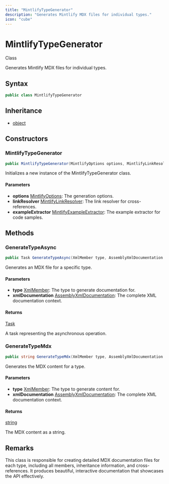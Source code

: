 ```yaml
---
title: "MintlifyTypeGenerator"
description: "Generates Mintlify MDX files for individual types."
icon: "cube"
---
```


# MintlifyTypeGenerator

<Badge variant="outline">Class</Badge>

Generates Mintlify MDX files for individual types.

## Syntax

```csharp
public class MintlifyTypeGenerator
```

## Inheritance

- [object](https://learn.microsoft.com/dotnet/api/system.object)

## Constructors

### MintlifyTypeGenerator

```csharp
public MintlifyTypeGenerator(MintlifyOptions options, MintlifyLinkResolver linkResolver, MintlifyExampleExtractor exampleExtractor)
```

Initializes a new instance of the MintlifyTypeGenerator class.

#### Parameters

- **options** [MintlifyOptions](/api-reference/cloudnimble/easyaf/codegen/mintlify/mintlifyoptions): The generation options.
- **linkResolver** [MintlifyLinkResolver](/api-reference/cloudnimble/easyaf/codegen/mintlify/mintlifylinkresolver): The link resolver for cross-references.
- **exampleExtractor** [MintlifyExampleExtractor](/api-reference/cloudnimble/easyaf/codegen/mintlify/mintlifyexampleextractor): The example extractor for code samples.


## Methods

### GenerateTypeAsync

```csharp
public Task GenerateTypeAsync(XmlMember type, AssemblyXmlDocumentation xmlDocumentation)
```

Generates an MDX file for a specific type.

#### Parameters

- **type** [XmlMember](/api-reference/cloudnimble/easyaf/xmldocumentation/xmlmember): The type to generate documentation for.
- **xmlDocumentation** [AssemblyXmlDocumentation](/api-reference/cloudnimble/easyaf/xmldocumentation/assemblyxmldocumentation): The complete XML documentation context.

#### Returns

[Task](https://learn.microsoft.com/dotnet/api/system.threading.tasks.task)

A task representing the asynchronous operation.

### GenerateTypeMdx

```csharp
public string GenerateTypeMdx(XmlMember type, AssemblyXmlDocumentation xmlDocumentation)
```

Generates the MDX content for a type.

#### Parameters

- **type** [XmlMember](/api-reference/cloudnimble/easyaf/xmldocumentation/xmlmember): The type to generate content for.
- **xmlDocumentation** [AssemblyXmlDocumentation](/api-reference/cloudnimble/easyaf/xmldocumentation/assemblyxmldocumentation): The complete XML documentation context.

#### Returns

[string](https://learn.microsoft.com/dotnet/api/system.string)

The MDX content as a string.


## Remarks

This class is responsible for creating detailed MDX documentation files for each type,
including all members, inheritance information, and cross-references.
It produces beautiful, interactive documentation that showcases the API effectively.

